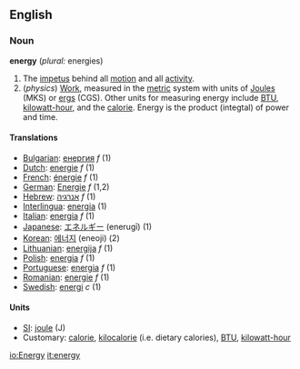 ==English==
===Noun===
'''energy''' (''plural:'' energies)

#The [[impetus]] behind all [[motion]] and all [[activity]].  
#(''physics'') [[Work]], measured in the [[metric]] system with units of [[joule|Joules]] (MKS) or [[erg]]s (CGS).  Other units for measuring energy include [[BTU]], [[kilowatt-hour]], and the [[calorie]].  Energy is the product (integtal) of power and time.

==== Translations ====
*[[Bulgarian]]: [[енергия]] ''f'' (1)
*[[Dutch]]: [[energie]] ''f'' (1)
*[[French]]: [[énergie]] ''f'' (1)
*[[German]]: [[Energie]] ''f'' (1,2)
*[[Hebrew]]: [[אנרגיה]] ''f'' (1)
*[[Interlingua]]: [[energia]] (1)
*[[Italian]]:  [[energia]] ''f'' (1)
*[[Japanese]]: [[エネルギー]] (enerugī) (1)
*[[Korean]]: [[에너지]] (eneoji) (2)
*[[Lithuanian]]: [[energija]] ''f'' (1)
*[[Polish]]: [[energia]] ''f'' (1)
*[[Portuguese]]: [[energia]] ''f'' (1)
*[[Romanian]]: [[energie]] ''f'' (1)
*[[Swedish]]: [[energi]] ''c'' (1)

====Units====
*[[SI]]: [[joule]] (J)
*Customary: [[calorie]], [[kilocalorie]] (i.e. dietary calories), [[BTU]], [[kilowatt-hour]]

[[io:Energy]]
[[it:energy]]